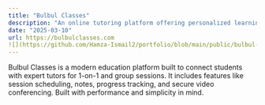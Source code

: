 ```yaml
---
title: "Bulbul Classes"
description: "An online tutoring platform offering personalized learning experiences."
date: "2025-03-10"
url: https://bulbulclasses.com
![](https://github.com/Hamza-Ismail2/portfolio/blob/main/public/bulbul-website.png)
---
```


Bulbul Classes is a modern education platform built to connect students with expert tutors for 1-on-1 and group sessions. It includes features like session scheduling, notes, progress tracking, and secure video conferencing. Built with performance and simplicity in mind.
